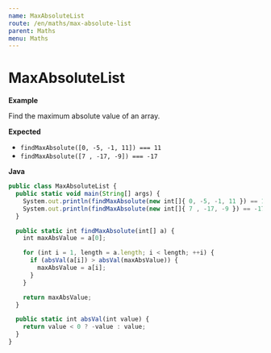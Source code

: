 ```yaml
---
name: MaxAbsoluteList
route: /en/maths/max-absolute-list
parent: Maths
menu: Maths
---
```


# MaxAbsoluteList

**Example**

Find the maximum absolute value of an array.

**Expected**

* `findMaxAbsolute([0, -5, -1, 11]) === 11`
* `findMaxAbsolute([7 , -17, -9]) === -17`

**Java**

```js
public class MaxAbsoluteList {
  public static void main(String[] args) {
    System.out.println(findMaxAbsolute(new int[]{ 0, -5, -1, 11 }) == 11);
    System.out.println(findMaxAbsolute(new int[]{ 7 , -17, -9 }) == -17);
  }

  public static int findMaxAbsolute(int[] a) {
    int maxAbsValue = a[0];

    for (int i = 1, length = a.length; i < length; ++i) {
      if (absVal(a[i]) > absVal(maxAbsValue)) {
        maxAbsValue = a[i];
      }
    }

    return maxAbsValue;
  }

  public static int absVal(int value) {
    return value < 0 ? -value : value;
  }
}
```
